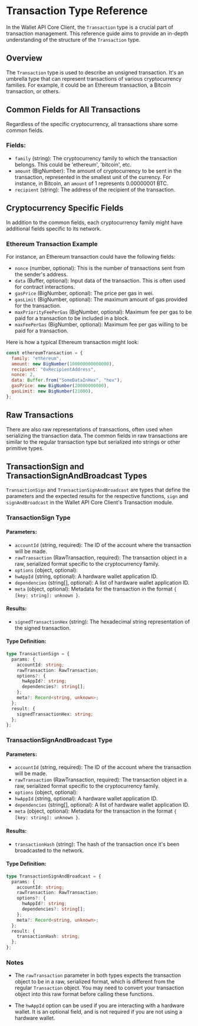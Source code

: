 # Transaction Type Reference

In the Wallet API Core Client, the `Transaction` type is a crucial part of transaction management. This reference guide aims to provide an in-depth understanding of the structure of the `Transaction` type.

## Overview

The `Transaction` type is used to describe an unsigned transaction. It's an umbrella type that can represent transactions of various cryptocurrency families. For example, it could be an Ethereum transaction, a Bitcoin transaction, or others.

## Common Fields for All Transactions

Regardless of the specific cryptocurrency, all transactions share some common fields.

### Fields:

- `family` (string): The cryptocurrency family to which the transaction belongs. This could be 'ethereum', 'bitcoin', etc.
- `amount` (BigNumber): The amount of cryptocurrency to be sent in the transaction, represented in the smallest unit of the currency. For instance, in Bitcoin, an `amount` of 1 represents 0.00000001 BTC.
- `recipient` (string): The address of the recipient of the transaction.

## Cryptocurrency Specific Fields

In addition to the common fields, each cryptocurrency family might have additional fields specific to its network.

### Ethereum Transaction Example

For instance, an Ethereum transaction could have the following fields:

- `nonce` (number, optional): This is the number of transactions sent from the sender's address.
- `data` (Buffer, optional): Input data of the transaction. This is often used for contract interactions.
- `gasPrice` (BigNumber, optional): The price per gas in wei.
- `gasLimit` (BigNumber, optional): The maximum amount of gas provided for the transaction.
- `maxPriorityFeePerGas` (BigNumber, optional): Maximum fee per gas to be paid for a transaction to be included in a block.
- `maxFeePerGas` (BigNumber, optional): Maximum fee per gas willing to be paid for a transaction.

Here is how a typical Ethereum transaction might look:

```javascript
const ethereumTransaction = {
  family: "ethereum",
  amount: new BigNumber(100000000000000),
  recipient: "0xRecipientAddress",
  nonce: 2,
  data: Buffer.from("SomeDataInHex", "hex"),
  gasPrice: new BigNumber(20000000000),
  gasLimit: new BigNumber(21000),
};
```

## Raw Transactions

There are also raw representations of transactions, often used when serializing the transaction data. The common fields in raw transactions are similar to the regular transaction type but serialized into strings or other primitive types.

## TransactionSign and TransactionSignAndBroadcast Types

`TransactionSign` and `TransactionSignAndBroadcast` are types that define the parameters and the expected results for the respective functions, `sign` and `signAndBroadcast` in the Wallet API Core Client's Transaction module.

### TransactionSign Type

#### Parameters:

- `accountId` (string, required): The ID of the account where the transaction will be made.
- `rawTransaction` (RawTransaction, required): The transaction object in a raw, serialized format specific to the cryptocurrency family.
- `options` (object, optional):
- `hwAppId` (string, optional): A hardware wallet application ID.
- `dependencies` (string[], optional): A list of hardware wallet application ID.
- `meta` (object, optional): Metadata for the transaction in the format `{ [key: string]: unknown }`.

#### Results:

- `signedTransactionHex` (string): The hexadecimal string representation of the signed transaction.

#### Type Definition:

```typescript
type TransactionSign = {
  params: {
    accountId: string;
    rawTransaction: RawTransaction;
    options?: {
      hwAppId?: string;
      dependencies?: string[];
    };
    meta?: Record<string, unknown>;
  };
  result: {
    signedTransactionHex: string;
  };
};
```

### TransactionSignAndBroadcast Type

#### Parameters:

- `accountId` (string, required): The ID of the account where the transaction will be made.
- `rawTransaction` (RawTransaction, required): The transaction object in a raw, serialized format specific to the cryptocurrency family.
- `options` (object, optional):
- `hwAppId` (string, optional): A hardware wallet application ID.
- `dependencies` (string[], optional): A list of hardware wallet application ID.
- `meta` (object, optional): Metadata for the transaction in the format `{ [key: string]: unknown }`.

#### Results:

- `transactionHash` (string): The hash of the transaction once it's been broadcasted to the network.

#### Type Definition:

```typescript
type TransactionSignAndBroadcast = {
  params: {
    accountId: string;
    rawTransaction: RawTransaction;
    options?: {
      hwAppId?: string;
      dependencies?: string[];
    };
    meta?: Record<string, unknown>;
  };
  result: {
    transactionHash: string;
  };
};
```

### Notes

- The `rawTransaction` parameter in both types expects the transaction object to be in a raw, serialized format, which is different from the regular `Transaction` object. You may need to convert your transaction object into this raw format before calling these functions.

- The `hwAppId` option can be used if you are interacting with a hardware wallet. It is an optional field, and is not required if you are not using a hardware wallet.
